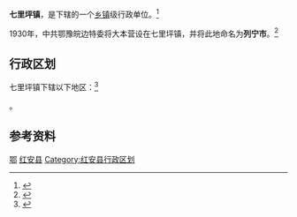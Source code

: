 {{中国乡级行政区|42/11/22/101/000|景观照片文件名 = Qilipingzhen.jpg}}

'''七里坪镇'''，是{{PRC admin/fullname|42/11/22/101/000|3}}下辖的一个[[乡镇|乡镇]]级行政单位。<ref>{{PRC admin/ref sgc|{{PRC admin/parent|42/11/22/101/000}}}}</ref>

1930年，中共鄂豫皖边特委将大本营设在七里坪镇，并将此地命名为'''列宁市'''。<ref>{{cite web|title=黄冈红安七里坪长胜街景区|url=http://www.hubei.gov.cn/mlhb/lyms/201602/t20160218_790245_4.shtml|website=湖北省人民政府门户网站|accessdate=2017-03-14|archive-url=https://web.archive.org/web/20170315000508/http://www.hubei.gov.cn/mlhb/lyms/201602/t20160218_790245_4.shtml|archive-date=2017-03-15|dead-url=yes}}</ref>

== 行政区划 ==

七里坪镇下辖以下地区：<ref>{{PRC admin/ref sgc|42/11/22/101/000}}</ref>

{{PRC admin/children|42/11/22/101/000}}。

== 参考资料 ==

{{reflist}}
{{湖北行政区划小作品}}
{{湖北省黄冈市红安县行政区划}}
{{中国历史文化名镇}}
[[Category:中国历史文化名镇|鄂]]
[[Category:黄冈建制镇|红安县]]
[[Category:红安县行政区划|Category:红安县行政区划]]